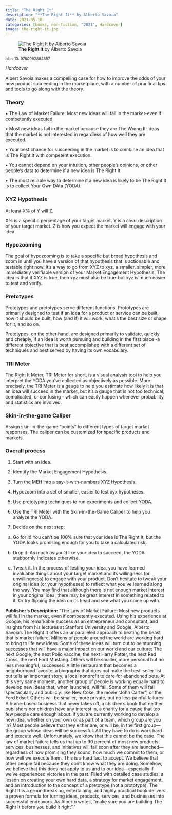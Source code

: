 ```yaml
---
title: "The Right It"
description: "**The Right It** by Alberto Savoia"
date: 2021-05-10
categories: [books, non-fiction, "2021", Hardcover]
image: the-right-it.jpg
---
```

![**The Right It** by Alberto Savoia](the-right-it.jpg){fig-align="left"}

<sup>isbn-13: 9780062884657</sup>

*Hardcover*

Albert Savoia makes a compelling case for how to improve the odds of your new product
succeeding in the marketplace, with a number of practical tips and tools to go
along with the theory.

### Theory

• The Law of Market Failure: Most new ideas will fail in the market-even if competently executed.

 • Most new ideas fail in the market because they are The Wrong It-ideas that the market is not interested in regardless of how well they are executed.

• Your best chance for succeeding in the market is to combine an idea that is The Right It with competent execution.

• You cannot depend on your intuition, other people's opinions, or other people's data to determine if a new idea is The Right It.

• The most reliable way to determine if a new idea is likely to be The Right It is to collect Your Own DAta (YODA).

### XYZ Hypothesis

At least X% of Y will Z.

X% is a specific percentage of your target market. Y is a clear description of your target market. Z is how you expect the market will engage with your idea.

### Hypozooming

The goal of hypozooming is to take a specific but broad hypothesis and zoom in until you have a version of that hypothesis that is actionable and testable right now. It's a way to go from XYZ to xyz, a smaller, simpler, more immediately verifiable version of your Market Engagement Hypothesis. The idea is that if XYZ is true, then xyz must also be true-but xyz is much easier to test and verify.

### Pretotypes

Prototypes and pretotypes serve different functions. Prototypes are primarily designed to test if an idea for a product or service can be built, how it should be built, how (and if) it will work, what's the best size or shape for it, and so on.

Pretotypes, on the other hand, are designed primarily to validate, quickly and cheaply, if an idea is worth pursuing and  building in the first place -a different objective that is best accomplished with a different set of techniques and best served by having its own vocabulary.

### TRI Meter

The Right It Meter, TRI Meter for short, is a visual analysis tool to help you interpret the YODA you've collected as objectively as possible. More precisely, the TRI Meter is a gauge to help you estimate how likely it is that an idea will succeed in the market, but it's a gauge that is not too technical, complicated, or confusing - which can easily happen whenever probability and statistics are involved.

### Skin-in-the-game Caliper

Assign skin-in-the-game "points" to different types of target market responses. The caliper can be customized for specific products and markets.

### Overall process

1. Start with an idea.

2. Identify the Market Engagement Hypothesis.

3. Turn the MEH into a say-it-with-numbers XYZ Hypothesis.

4. Hypozoom into a set of smaller, easier to test xyx hypotheses.

5. Use pretotyping techniques to run experiments and collect YODA.

6. Use the TRI Meter with the Skin-in-the-Game Caliper to help you analyze the YODA.

7. Decide on the next step:

  a. Go for it! You can't be 100% sure that your idea is The Right It, but the YODA looks promising enough for you to take a calculated risk.

  b. Drop it. As much as you'd like your idea to succeed, the YODA stubbornly indicates otherwise.

  c. Tweak it. In the process of testing your idea, you have learned invaluable things about your target market and its willingness (or unwillingness) to engage with your product. Don't hesitate to tweak your original idea (or your hypotheses) to reflect what you've learned along the way. You may find that although there is not enough market interest in your original idea, there may be great interest in something related to it. Or try flipping the idea on its head and see what you come up with.

**Publisher's Description:**
"The Law of Market Failure: Most new products will fail in the market, even
if competently executed. Using his experience at Google, his remarkable
success as an entrepreneur and consultant, and insights from his lectures
at Stanford University and Google, Alberto Savoia’s The Right It offers an
unparalleled approach to beating the beast that is market failure. Millions
of people around the world are working hard to bring to life new ideas.
Some of these ideas will turn out to be stunning successes that will have a
major impact on our world and our culture: The next Google, the next Polio
vaccine, the next Harry Potter, the next Red Cross, the next Ford Mustang.
Others will be smaller, more personal but no less meaningful, successes: A
little restaurant that becomes a neighborhood favorite, a biography that
does not make the best-seller list but tells an important story, a local
nonprofit to care for abandoned pets. At this very same moment, another
group of people is working equally hard to develop new ideas that, when
launched, will fail. Some of them will fail spectacularly and publicly:
like New Coke, the movie “John Carter”, or the Ford Edsel. Others will be
smaller, more private, but no less painful failures: A home-based business
that never takes off, a children’s book that neither publishers nor
children have any interest in, a charity for a cause that too few people
care enough about. If you are currently working to develop a new idea,
whether on your own or as part of a team, which group are you in? Most
people believe that they either are, or will be, in the first group—the
group whose ideas will be successful. All they have to do is work hard and
execute well. Unfortunately, we know that this cannot be the case. The law
of market failure tells us that up to 90 percent of most new products,
services, businesses, and initiatives will fail soon after they are
launched—regardless of how promising they sound, how much we commit to
them, or how well we execute them. This is a hard fact to accept. We
believe that other people fail because they don’t know what they are doing.
Somehow, we believe that this does not apply to us and to our
idea—especially if we’ve experienced victories in the past. Filled with
detailed case studies, a lesson on creating your own hard data, a strategy
for market engagement, and an introduction to the concept of a pretotype
(not a prototype), The Right It is a groundbreaking, entertaining, and
highly practical book delivers a proven formula for turning ideas,
products, services, and businesses into successful endeavors. As Alberto
writes, “make sure you are building The Right It before you build It
right”."